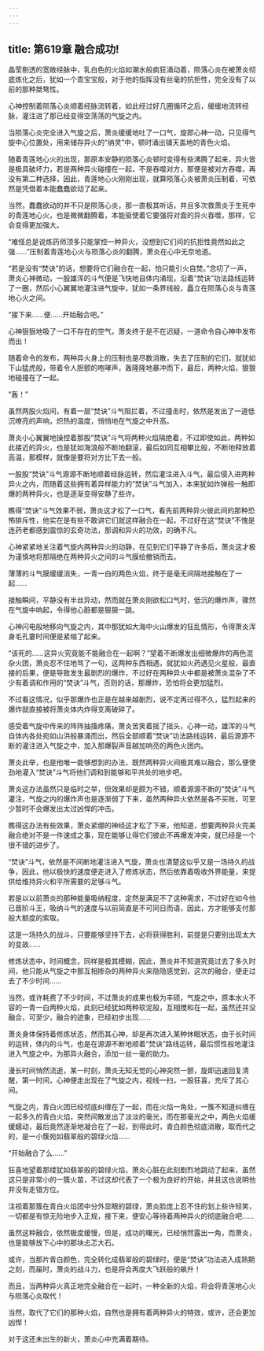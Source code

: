 ```yaml
---
---
---
```

title: 第619章 融合成功!
---



晶莹剔透的宽敞经脉中，乳白色的火焰如潮水般疯狂涌动着，陨落心炎在被萧炎彻底炼化之后，犹如一个乖宝宝般，对于他的指挥没有丝毫的抗拒性，完全没有了以前的那种桀骜性。

心神控制着陨落心炎顺着经脉流转着，如此经过好几圈循环之后，缓缓地流转经脉，灌注进了那已经变得空荡荡的气旋之内。

当陨落心炎完全进入气旋之后，萧炎缓缓地吐了一口气，旋即心神一动，只见得气旋中心位置处，用来储存异火的“纳灵”中，顿时涌出铺天盖地的青色火焰。

随着青莲地心火的出现，那原本安静的陨落心炎顿时变得有些沸腾了起来，异火皆是极具破坏力，若是两种异火碰撞在一起，不是吞噬对方，那便是被对方吞噬，再没有第二种选择，因此，青莲地心火刚刚出现，就算陨落心炎被萧炎压制着，可依然是凭借着本能蠢蠢欲动了起来。

当然，蠢蠢欲动的并不只是陨落心炎，那一直极其听话，并且多次救萧炎于生死中的青莲地心火，也是微微翻腾着，本能驱使着它要强将对面的异火吞噬，那样，它会变得更加强大。

“难怪总是说炼药师顶多只能掌控一种异火，没想到它们间的抗拒性竟然如此之强……”压制着青莲地心火与陨落心炎的翻腾，萧炎在心中无奈地道。

“若是没有“焚诀”的话，想要将它们融合在一起，怕只能引火自焚。”念叨了一声，萧炎心神微动，一股雄浑的斗气便是飞快地自体内涌现，沿着“焚诀”功法路线运转了一圈，然后小心翼翼地灌注进气旋中，犹如一条界线般，矗立在陨落心炎与青莲地心火之间。

“接下来……便……开始融合吧。”

心神狠狠地吸了一口不存在的空气，萧炎终于是不在迟疑，一道命令自心神中发布而出！

随着命令的发布，两种异火身上的压制也是尽数消散，失去了压制的它们，就犹如下山猛虎般，带着令人胆颤的咆哮声，轰隆隆地暴冲而下，最后，两种火焰，狠狠地碰撞在了一起。

“轰！”

虽然两股火焰间，有着一层“焚诀”斗气阻拦着，不过撞击时，依然是发出了一道低沉嘹亮的声响，炽热的温度，悄悄地在气旋之中升高。

萧炎小心翼翼地操控着那股“焚诀”斗气将两种火焰隔绝着，不过即使如此，两种如此接近的异火，也是犹如海浪般不断地翻滚，最后如同互相攀比般，不断地释放着高温，那模样，就像是要将对方比下去一般。

一股股“焚诀”斗气源源不断地顺着经脉运转，然后灌注进入斗气，最后侵入进两种异火之内，而随着这些拥有着异样能力的“焚诀”斗气加入，本来犹如炸弹般一触即爆的两种异火，也是逐渐变得安静了些许。

瞧得“焚诀”斗气效果不弱，萧炎这才松了一口气，看先前两种异火彼此间的那种恐怖排斥性，他实在是有些不敢讲它们就这样融合在一起，不过好在这“焚诀”不愧是连药老都感到震惊的玄奇功法，那调和异火的功效，的确不凡。

心神紧紧地关注着气旋内两种异火的动静，在见到它们平静了许多后，萧炎这才极为谨慎地将那隔绝在两种异火之间的斗气膜给撤销而去。

薄薄的斗气膜缓缓消失，一青一白的两色火焰，终于是毫无间隔地接触在了一起……

接触瞬间，平静没有半丝异动，然而就在萧炎刚欲松口气时，低沉的爆炸声，骤然在气旋中响起，令得他心脏都是狠狠一跳。

心神闪电般地移向气旋之内，其中那犹如大海中火山爆发的狂乱情形，令得萧炎浑身毛孔霎时间便是紧缩了起来。

“该死的……这异火究竟能不能融合在一起啊？”望着不断爆发出细微爆炸的两色混杂火团，萧炎忍不住地骂了一句，这两种东西相遇，就犹如火药遇见火星般，最直接的后果，便是导致发生最剧烈的爆炸，不过好在两种异火中都是被萧炎混杂了不少有着调和作用的“焚诀”斗气，否则的话，那爆炸，恐怕将会更加猛烈。

不过看这情况，似乎那爆炸也正是在越来越剧烈，说不定再过得不久，猛烈起来的爆炸就直接被将萧炎体内炸得支离破碎了。

感受着气旋中传来的阵阵抽搐疼痛，萧炎苦笑着摇了摇头，心神一动，雄浑的斗气自体内各处宛如山洪般暴涌而出，然后全部顺着“焚诀”功法路线运转，最后源源不断的灌注进入气旋之中，加入那爆裂声音越加响亮的两色火团内。

萧炎此举，也是他唯一能够想到的办法，既然两种异火间极其难以融合，那么便使劲地灌入“焚诀”斗气将他们调和到能够和平共处的地步吧。

萧炎这办法虽然只是临时之举，但效果却是颇为不错，顺着源源不断的“焚诀”斗气灌注，气旋之内的爆炸声也是逐渐弱了下来，虽然两种异火依然是各不买账，可至少暂时不会爆发出太过凶悍的冲击。

瞧得这办法有些效果，萧炎紧绷的神经这才松了下来，他知道，想要两种异火完美融合绝对不是一件速成之事，现在能够让得它们彼此不再爆发冲突，就已经是一个很不错的进步了。

“焚诀”斗气，依然是不间断地灌注进入气旋，萧炎也清楚这似乎又是一场持久的战争，因此，他以极快的速度便走进入了修炼状态，然后依靠着吸收外界能量，来提供给维持异火和平所需要的足够斗气。

若是以以前萧炎的那种能量吸纳程度，定然是满足不了这种需求，不过好在如今他已晋阶斗王，吸纳斗气的速度与以前简直是不可同日而语，因此，方才能够支付那般大额度的索取。

这是一场持久的战斗，只要能够坚持下去，必将获得胜利，前提是只要别出现太大的变故……

修炼状态中，时间概念，同样是极其模糊，因此，萧炎并不知道究竟过去了多久时间，他只能从气旋之中那互相掺杂的两种异火来隐隐感觉到，这次的融合，便走过去了不少时间……

当然，或许耗费了不少时间，不过萧炎的成果也极为丰硕，气旋之中，原本水火不容的一青一白两种火焰，此刻已经犹如两种软泥般，互相搅和在一起，虽然还并没融合，可至少，融合的迹象，已经初步出现……

萧炎身体保持着修炼状态，然而其心神，却是再次进入某种休眠状态，由于长时间的运转，体内的斗气，也是在源源不断地顺着“焚诀”路线运转，最后惯性般地灌注进入气旋之中，为那异火融合，添加一丝一毫的助力。

漫长时间悄然流逝，某一时刻，萧炎无知无觉的心神突然一颤，旋即迅速回复清醒，第一时间，心神便走出现在了气旋之内，视线一扫，一股狂喜，充斥了其心间。

气旋之内，青白火团已经彻底纠缠在了一起，而在火焰一角处，一簇不知道纠缠在一起多久的青白火焰，突然间散发出了淡淡的毫光，而在那毫光之中，两色火焰缓缓蠕动，最后竟然逐渐地凝合在了一起，到得此时，青白颜色彻底消散，取而代之的，是一小簇宛如翡翠般的碧绿火焰……

“开始融合了么……”

狂喜地望着那缕犹如翡翠般的碧绿火焰，萧炎心脏在此刻剧烈地跳动了起来，虽然这只是非常小的一簇火苗，不过这却代表了一个极为良好的开始，并且这也说明他并没有走错方位。

注视着那簇在青白火焰团中分外显眼的碧绿，萧炎脸庞上忍不住的划上些许轻笑，一切都是有惊无险地步入正规，接下来，便安心等待着两种异火的彻底融合吧……

虽然这种融合，依然极度缓慢，但是，成功的曙光，已经悄然露出一角，而萧炎，也是能够放下心中的那块忐忑大石。

或许，当那片青白颜色，完全转化成翡翠般的碧绿时，便是“焚诀”功法进入成熟期之刻，而届时，萧炎的战斗力，也是将会再度大飞跃般的飙升！

而且，当两种异火真正地完全融合在一起时，一种全新的火焰，将会将青莲地心火与陨落心炎取代！

当然，取代了它们的那种火焰，自然也是拥有着两种异火的特效，或许，还会更加凶悍！

对于这还未出生的新火，萧炎心中充满着期待。